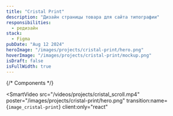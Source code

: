 ```yaml
---
title: "Cristal Print"
description: "Дизайн страницы товара для сайта типографии"
responsibilities:
  - редизайн
stack:
  - Figma
pubDate: "Aug 12 2024"
heroImage: "/images/projects/cristal-print/hero.png"
hoverImage: "/images/projects/cristal-print/mockup.png"
isDraft: false
isFullWidth: true
---
```


{/* Components */}

<SmartVideo
  src="/videos/projects/cristal_scroll.mp4"
  poster="/images/projects/cristal-print/hero.png"
  transition:name={`image_cristal-print`}
  client:only="react"
></SmartVideo>
